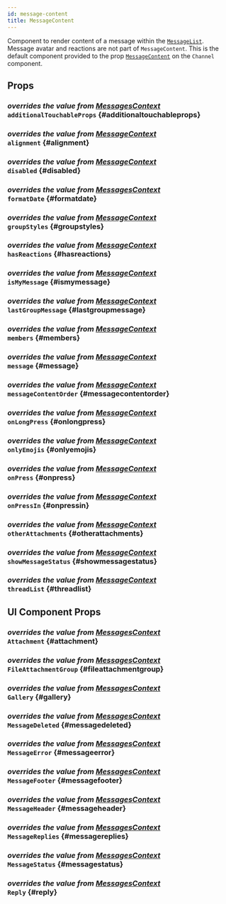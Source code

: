 ```yaml
---
id: message-content
title: MessageContent
---
```





Component to render content of a message within the [`MessageList`](./message-list.mdx). Message avatar and reactions are not part of `MessageContent`.
This is the default component provided to the prop [`MessageContent`](../../core-components/channel#messagecontent) on the `Channel` component.

## Props

### <div class="label description">_overrides the value from [MessagesContext](../../contexts/messages-context#additionaltouchableprops)_</div> `additionalTouchableProps` {#additionaltouchableprops}

<AdditionalTouchableProps />

### <div class="label description">_overrides the value from [MessageContext](../../contexts/message-context#alignment)_</div> `alignment` {#alignment}

<Alignment />

### <div class="label description">_overrides the value from [MessageContext](../../contexts/message-context#disabled)_</div> `disabled` {#disabled}

<Disabled />

### <div class="label description">_overrides the value from [MessagesContext](../../contexts/messages-context#formatdate)_</div> `formatDate` {#formatdate}

<FormatDate />

<!-- ### goToMessage -->

### <div class="label description">_overrides the value from [MessageContext](../../contexts/message-context#groupstyles)_</div> `groupStyles` {#groupstyles}

<GroupStyles />

### <div class="label description">_overrides the value from [MessageContext](../../contexts/message-context#hasreactions)_</div> `hasReactions` {#hasreactions}

<HasReactions />

### <div class="label description">_overrides the value from [MessageContext](../../contexts/message-context#ismymessage)_</div> `isMyMessage` {#ismymessage}

<IsMyMessage />

### <div class="label description">_overrides the value from [MessageContext](../../contexts/message-context#lastgroupmessage)_</div> `lastGroupMessage` {#lastgroupmessage}

<LastGroupMessage />

### <div class="label description">_overrides the value from [MessageContext](../../contexts/message-context#members)_</div> `members` {#members}

<Members />

### <div class="label description">_overrides the value from [MessageContext](../../contexts/message-context#message)_</div> `message` {#message}

<MessageProp />

### <div class="label description">_overrides the value from [MessageContext](../../contexts/message-context#messagecontentorder)_</div> `messageContentOrder` {#messagecontentorder}

<MessageContentOrder />

### <div class="label description">_overrides the value from [MessageContext](../../contexts/message-context#onlongpress)_</div> `onLongPress` {#onlongpress}

<OnLongPress />

### <div class="label description">_overrides the value from [MessageContext](../../contexts/message-context#onlyemojis)_</div> `onlyEmojis` {#onlyemojis}

<OnlyEmojis />

### <div class="label description">_overrides the value from [MessageContext](../../contexts/message-context#onpress)_</div> `onPress` {#onpress}

<OnPress />

### <div class="label description">_overrides the value from [MessageContext](../../contexts/message-context#onpressin)_</div> `onPressIn` {#onpressin}

<OnPressIn />

### <div class="label description">_overrides the value from [MessageContext](../../contexts/message-context#otherattachments)_</div> `otherAttachments` {#otherattachments}

<OtherAttachments />

<!-- ### preventPress -->

### <div class="label description">_overrides the value from [MessageContext](../../contexts/message-context#showmessagestatus)_</div> `showMessageStatus` {#showmessagestatus}

<ShowMessageStatus />

### <div class="label description">_overrides the value from [MessageContext](../../contexts/message-context#threadlist)_</div> `threadList` {#threadlist}

<ThreadList />

## UI Component Props

### <div class="label description">_overrides the value from [MessagesContext](../../contexts/messages-context#attachment)_</div> `Attachment` {#attachment}

<Attachment />

### <div class="label description">_overrides the value from [MessagesContext](../../contexts/messages-context#fileattachmentgroup)_</div> `FileAttachmentGroup` {#fileattachmentgroup}

<FileAttachmentGroup />

### <div class="label description">_overrides the value from [MessagesContext](../../contexts/messages-context#gallery)_</div> `Gallery` {#gallery}

<Gallery />

### <div class="label description">_overrides the value from [MessagesContext](../../contexts/messages-context#messagedeleted)_</div> `MessageDeleted` {#messagedeleted}

<MessageDeleted />

### <div class="label description">_overrides the value from [MessagesContext](../../contexts/messages-context#messageerror)_</div> `MessageError` {#messageerror}

<MessageError />

### <div class="label description">_overrides the value from [MessagesContext](../../contexts/messages-context#messagefooter)_</div> `MessageFooter` {#messagefooter}

<MessageFooter />

### <div class="label description">_overrides the value from [MessagesContext](../../contexts/messages-context#messageheader)_</div> `MessageHeader` {#messageheader}

<MessageHeader />

### <div class="label description">_overrides the value from [MessagesContext](../../contexts/messages-context#messagereplies)_</div> `MessageReplies` {#messagereplies}

<MessageReplies />

### <div class="label description">_overrides the value from [MessagesContext](../../contexts/messages-context#messagestatus)_</div> `MessageStatus` {#messagestatus}

<MessageStatus />

### <div class="label description">_overrides the value from [MessagesContext](../../contexts/messages-context#reply)_</div> `Reply` {#reply}

<Reply />
